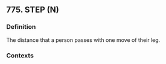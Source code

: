 ## 775. STEP (N)
### Definition
The distance that a person passes with one move of their leg.

### Contexts


